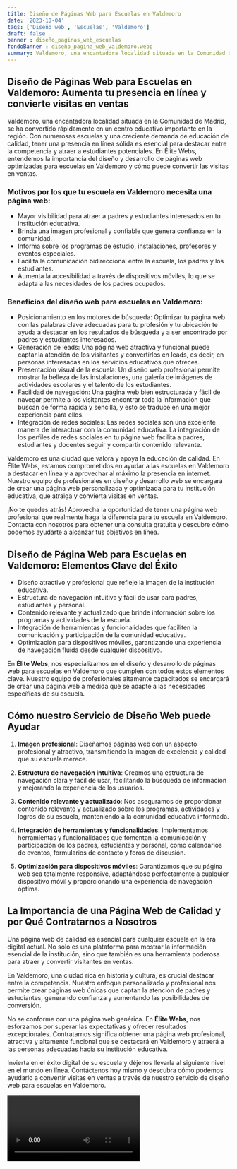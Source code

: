 ```yaml
---
title: Diseño de Páginas Web para Escuelas en Valdemoro
date: '2023-10-04'
tags: ['Diseño web', 'Escuelas', 'Valdemoro']
draft: false
banner : diseño_paginas_web_escuelas
fondoBanner : diseño_pagina_web_valdemoro.webp
summary: Valdemoro, una encantadora localidad situada en la Comunidad de Madrid, se ha convertido rápidamente en un centro educativo importante en la región. Con numerosas escuelas y una creciente demanda de educación de calidad, tener una presencia en línea sólida es esencial para destacar entre la competencia y atraer a estudiantes potenciales. En Élite Webs, entendemos la importancia del diseño y desarrollo de páginas web optimizadas para escuelas en Valdemoro y cómo puede convertir las visitas en ventas.
---
```


## Diseño de Páginas Web para Escuelas en Valdemoro: Aumenta tu presencia en línea y convierte visitas en ventas

Valdemoro, una encantadora localidad situada en la Comunidad de Madrid, se ha convertido rápidamente en un centro educativo importante en la región. Con numerosas escuelas y una creciente demanda de educación de calidad, tener una presencia en línea sólida es esencial para destacar entre la competencia y atraer a estudiantes potenciales. En Élite Webs, entendemos la importancia del diseño y desarrollo de páginas web optimizadas para escuelas en Valdemoro y cómo puede convertir las visitas en ventas.

### Motivos por los que tu escuela en Valdemoro necesita una página web:

- Mayor visibilidad para atraer a padres y estudiantes interesados en tu institución educativa.
- Brinda una imagen profesional y confiable que genera confianza en la comunidad.
- Informa sobre los programas de estudio, instalaciones, profesores y eventos especiales.
- Facilita la comunicación bidireccional entre la escuela, los padres y los estudiantes.
- Aumenta la accesibilidad a través de dispositivos móviles, lo que se adapta a las necesidades de los padres ocupados.

### Beneficios del diseño web para escuelas en Valdemoro:

- Posicionamiento en los motores de búsqueda: Optimizar tu página web con las palabras clave adecuadas para tu profesión y tu ubicación te ayuda a destacar en los resultados de búsqueda y a ser encontrado por padres y estudiantes interesados.
- Generación de leads: Una página web atractiva y funcional puede captar la atención de los visitantes y convertirlos en leads, es decir, en personas interesadas en los servicios educativos que ofreces.
- Presentación visual de la escuela: Un diseño web profesional permite mostrar la belleza de las instalaciones, una galería de imágenes de actividades escolares y el talento de los estudiantes.
- Facilidad de navegación: Una página web bien estructurada y fácil de navegar permite a los visitantes encontrar toda la información que buscan de forma rápida y sencilla, y esto se traduce en una mejor experiencia para ellos.
- Integración de redes sociales: Las redes sociales son una excelente manera de interactuar con la comunidad educativa. La integración de los perfiles de redes sociales en tu página web facilita a padres, estudiantes y docentes seguir y compartir contenido relevante.

Valdemoro es una ciudad que valora y apoya la educación de calidad. En Élite Webs, estamos comprometidos en ayudar a las escuelas en Valdemoro a destacar en línea y a aprovechar al máximo la presencia en internet. Nuestro equipo de profesionales en diseño y desarrollo web se encargará de crear una página web personalizada y optimizada para tu institución educativa, que atraiga y convierta visitas en ventas.

¡No te quedes atrás! Aprovecha la oportunidad de tener una página web profesional que realmente haga la diferencia para tu escuela en Valdemoro. Contacta con nosotros para obtener una consulta gratuita y descubre cómo podemos ayudarte a alcanzar tus objetivos en línea.

<GifSeo />

<Cta />

## Diseño de Página Web para Escuelas en Valdemoro: Elementos Clave del Éxito

- Diseño atractivo y profesional que refleje la imagen de la institución educativa.
- Estructura de navegación intuitiva y fácil de usar para padres, estudiantes y personal.
- Contenido relevante y actualizado que brinde información sobre los programas y actividades de la escuela.
- Integración de herramientas y funcionalidades que faciliten la comunicación y participación de la comunidad educativa.
- Optimización para dispositivos móviles, garantizando una experiencia de navegación fluida desde cualquier dispositivo.

En **Élite Webs**, nos especializamos en el diseño y desarrollo de páginas web para escuelas en Valdemoro que cumplen con todos estos elementos clave. Nuestro equipo de profesionales altamente capacitados se encargará de crear una página web a medida que se adapte a las necesidades específicas de su escuela.

## Cómo nuestro Servicio de Diseño Web puede Ayudar

1. **Imagen profesional**: Diseñamos páginas web con un aspecto profesional y atractivo, transmitiendo la imagen de excelencia y calidad que su escuela merece.

2. **Estructura de navegación intuitiva**: Creamos una estructura de navegación clara y fácil de usar, facilitando la búsqueda de información y mejorando la experiencia de los usuarios.

3. **Contenido relevante y actualizado**: Nos aseguramos de proporcionar contenido relevante y actualizado sobre los programas, actividades y logros de su escuela, manteniendo a la comunidad educativa informada.

4. **Integración de herramientas y funcionalidades**: Implementamos herramientas y funcionalidades que fomentan la comunicación y participación de los padres, estudiantes y personal, como calendarios de eventos, formularios de contacto y foros de discusión.

5. **Optimización para dispositivos móviles**: Garantizamos que su página web sea totalmente responsive, adaptándose perfectamente a cualquier dispositivo móvil y proporcionando una experiencia de navegación óptima.

## La Importancia de una Página Web de Calidad y por Qué Contratarnos a Nosotros

Una página web de calidad es esencial para cualquier escuela en la era digital actual. No solo es una plataforma para mostrar la información esencial de la institución, sino que también es una herramienta poderosa para atraer y convertir visitantes en ventas.

En Valdemoro, una ciudad rica en historia y cultura, es crucial destacar entre la competencia. Nuestro enfoque personalizado y profesional nos permite crear páginas web únicas que captan la atención de padres y estudiantes, generando confianza y aumentando las posibilidades de conversión.

No se conforme con una página web genérica. En **Élite Webs**, nos esforzamos por superar las expectativas y ofrecer resultados excepcionales. Contratarnos significa obtener una página web profesional, atractiva y altamente funcional que se destacará en Valdemoro y atraerá a las personas adecuadas hacia su institución educativa.

Invierta en el éxito digital de su escuela y déjenos llevarla al siguiente nivel en el mundo en línea. Contáctenos hoy mismo y descubra cómo podemos ayudarlo a convertir visitas en ventas a través de nuestro servicio de diseño web para escuelas en Valdemoro.

<Video />

<CtaBot job='Escuelas' city='Valdemoro'/>

<Gmaps query='Valdemoro+españa+maps' />